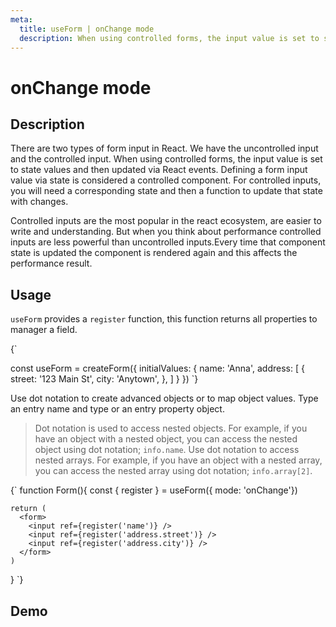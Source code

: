 ```yaml
---
meta:
  title: useForm | onChange mode
  description: When using controlled forms, the input value is set to state values and then updated via React events. React form controlled is the most popular aproach in reactjs.
---
```




# onChange mode

## Description

There are two types of form input in React. We have the uncontrolled input and the controlled input.
When using controlled forms, the input value is set to state values and then updated via React events.
Defining a form input value via state is considered a controlled component. For controlled inputs, you will need a corresponding state and then a function to update that state with changes.

Controlled inputs are the most popular in the react ecosystem, are easier to write and understanding. But when you think about performance controlled inputs are less powerful than uncontrolled inputs.Every time that component state is updated the component is rendered again and this affects the performance result.

## Usage

`useForm` provides a `register` function, this function returns all properties to manager a field.

<CodeBlock language="jsx">
  {`

const useForm = createForm({
  initialValues: {
    name: 'Anna',
    address: [
      {
        street: '123 Main St',
        city: 'Anytown',
      },
    ]
  }
})
`}
</CodeBlock>

Use dot notation to create advanced objects or to map object values. Type an entry name and type or an entry property object.

> Dot notation is used to access nested objects. For example, if you have an object with a nested object, you can access the nested object using dot notation; `info.name`.
> Use dot notation to access nested arrays. For example, if you
> have an object with a nested array, you can access the nested array using dot notation;
> `info.array[2]`.

<CodeBlock language="jsx">
  {`
   function Form(){
    const { register } = useForm({ mode: 'onChange'})

    return (
      <form>
        <input ref={register('name')} />
        <input ref={register('address.street')} />
        <input ref={register('address.city')} />
      </form>
    )
   }
`}
</CodeBlock>

## Demo

<Demo url="https://codesandbox.io/embed/useform-quick-start-ypoxu?fontsize=14&hidenavigation=1&theme=dark" />